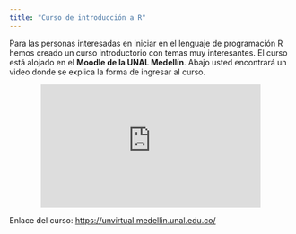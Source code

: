 ```yaml
---
title: "Curso de introducción a R"
---
```


Para las personas interesadas en iniciar en el lenguaje de programación R hemos creado un curso introductorio con temas muy interesantes. El curso está alojado en el **Moodle de la UNAL Medellín**. Abajo usted encontrará un video donde se explica la forma de ingresar al curso.

<center>
<p><iframe width="392" height="220" src="https://www.youtube.com/embed/QflFnrPVEwc" frameborder="0" allow="accelerometer; autoplay; clipboard-write; encrypted-media; gyroscope; picture-in-picture" allowfullscreen=""></iframe></p>
</center>

Enlace del curso: [https://unvirtual.medellin.unal.edu.co/](https://unvirtual.medellin.unal.edu.co/)


